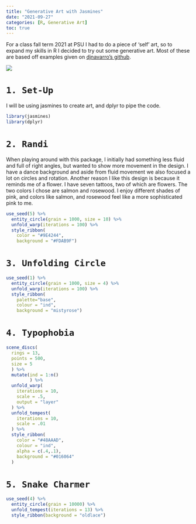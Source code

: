 ```yaml
---
title: "Generative Art with Jasmines"
date: "2021-09-27"
categories: [R, Generative Art]
toc: true
---
```


For a class fall term 2021 at PSU I had to do a piece of 'self' art, so to expand my skills in R I decided to try out some generative art. Most of these are based off examples given on [djnavarro's github](https://github.com/djnavarro/jasmines). 

![](me.png)

# `1. Set-Up`

I will be using jasmines to create art, and dplyr to pipe the code. 

```r
library(jasmines)
library(dplyr) 
```

# `2. Randi`

When playing around with this package, I initially had something less fluid and full of right angles, but wanted to show more movement in the design. I have a dance background and aside from fluid movement we also focused a lot on circles and rotation. Another reason I like this design is because it reminds me of a flower. I have seven tattoos, two of which are flowers. The two colors I chose are salmon and rosewood. I enjoy different shades of pink, and colors like salmon, and rosewood feel like a more sophisticated pink to me.  

```r
use_seed(5) %>%
  entity_circle(grain = 1000, size = 10) %>%
  unfold_warp(iterations = 100) %>%
  style_ribbon(
    color = "#9E4244",
    background = "#FDAB9F")
```

# `3. Unfolding Circle`

```r
use_seed(1) %>%
  entity_circle(grain = 1000, size = 4) %>%
  unfold_warp(iterations = 100) %>%
  style_ribbon(
    palette="base",
    colour = "ind",
    background = "mistyrose")
```

# `4. Typophobia`

```r
scene_discs(
  rings = 13, 
  points = 500, 
  size = 5
  ) %>%
  mutate(ind = 1:n()
         ) %>%
  unfold_warp(
    iterations = 10,
    scale = .5, 
    output = "layer" 
  ) %>%
  unfold_tempest(
    iterations = 10,
    scale = .01
  ) %>%
  style_ribbon(
    color = "#48AAAD",
    colour = "ind",
    alpha = c(.4,.1),
    background = "#016064" 
  ) 
```

# `5. Snake Charmer`

```r
use_seed(4) %>%
  entity_circle(grain = 10000) %>%
  unfold_tempest(iterations = 13) %>%
  style_ribbon(background = "oldlace")
```



